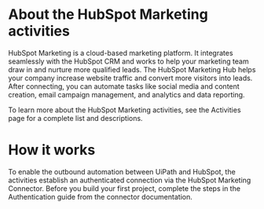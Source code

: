 ﻿# About the HubSpot Marketing activities

HubSpot Marketing is a cloud-based marketing platform. It integrates seamlessly with the HubSpot CRM and works to help your marketing team draw in and nurture more qualified leads. The HubSpot Marketing Hub helps your company increase website traffic and convert more visitors into leads. After connecting, you can automate tasks like social media and content creation, email campaign management, and analytics and data reporting.



To learn more about the HubSpot Marketing activities, see the Activities page for a complete list and descriptions.

# How it works

To enable the outbound automation between UiPath and HubSpot, the activities establish an authenticated connection via the HubSpot Marketing Connector. Before you build your first project, complete the steps in the Authentication guide from the connector documentation.
